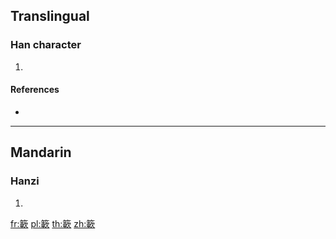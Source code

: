 {{character info/new}}
==Translingual==

===Han character===
{{Han char|rn=118|rad=竹|as=11|sn=17|four=88582|canj=HJJO}}

# {{defn|Han|sort=竹11}}

====References====
* {{Han ref|kx=0898.280|dkj=26482|dj=1324.210|hdz=53007.040|uh=7C10|ud=31760|bh=EDCD|bd=60877}}

----

==Mandarin==

===Hanzi===
{{cmn-hanzi|pin=[[niǎn]] ([[nian3]])|wg=nien<sup>3</sup>}}

# {{defn|lang=cmn|sort=竹11}}

[[fr:簐]]
[[pl:簐]]
[[th:簐]]
[[zh:簐]]
